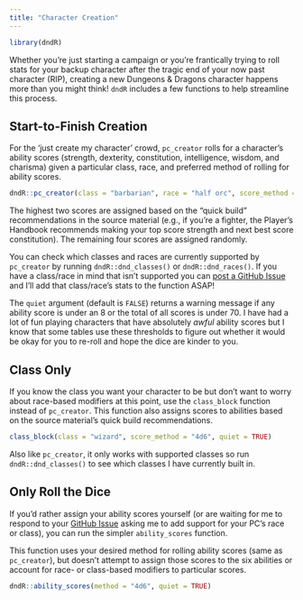```yaml
---
title: "Character Creation"
---
```


```r
library(dndR)
```

Whether you're just starting a campaign or you're frantically trying to roll stats for your backup character after the tragic end of your now past character (RIP), creating a new Dungeons & Dragons character happens more than you might think! `dndR` includes a few functions to help streamline this process.

## Start-to-Finish Creation

For the 'just create my character' crowd, `pc_creator` rolls for a character's ability scores (strength, dexterity, constitution, intelligence, wisdom, and charisma) given a particular class, race, and preferred method of rolling for ability scores.

```r
dndR::pc_creator(class = "barbarian", race = "half orc", score_method = "4d6", quiet = TRUE)
```

The highest two scores are assigned based on the "quick build" recommendations in the source material (e.g., if you're a fighter, the Player's Handbook recommends making your top score strength and next best score constitution). The remaining four scores are assigned randomly.

You can check which classes and races are currently supported by `pc_creator` by running `dndR::dnd_classes()` or `dndR::dnd_races()`. If you have a class/race in mind that isn't supported you can [post a GitHub Issue](https://github.com/njlyon0/dndR/issues) and I'll add that class/race's stats to the function ASAP!

The `quiet` argument (default is `FALSE`) returns a warning message if any ability score is under an 8 or the total of all scores is under 70. I have had a lot of fun playing characters that have absolutely *awful* ability scores but I know that some tables use these thresholds to figure out whether it would be okay for you to re-roll and hope the dice are kinder to you.

## Class Only

If you know the class you want your character to be but don't want to worry about race-based modifiers at this point, use the `class_block` function instead of `pc_creator`. This function also assigns scores to abilities based on the source material's quick build recommendations.

```r
class_block(class = "wizard", score_method = "4d6", quiet = TRUE)
```

Also like `pc_creator`, it only works with supported classes so run `dndR::dnd_classes()` to see which classes I have currently built in.

## Only Roll the Dice

If you'd rather assign your ability scores yourself (or are waiting for me to respond to your [GitHub Issue](https://github.com/njlyon0/dndR/issues) asking me to add support for your PC's race or class), you can run the simpler `ability_scores` function.

This function uses your desired method for rolling ability scores (same as `pc_creator`), but doesn't attempt to assign those scores to the six abilities or account for race- or class-based modifiers to particular scores.

```r
dndR::ability_scores(method = "4d6", quiet = TRUE)
```
